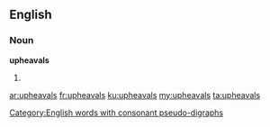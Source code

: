 ==English==

===Noun===
'''upheavals'''

# {{plural of|[[upheaval]]}}

[[Category:English words with consonant pseudo-digraphs]]

[[ar:upheavals]]
[[fr:upheavals]]
[[ku:upheavals]]
[[my:upheavals]]
[[ta:upheavals]]
